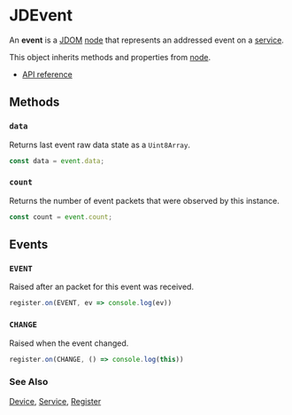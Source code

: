 # JDEvent

An **event** is a [JDOM](/clients/javascript/jdom/) [node](/clients/javascript/jdom/node/) that represents an addressed event
on a [service](/clients/javascript/jdom/service/). 

This object inherits methods and properties from [node](/clients/javascript/jdom/node/).

* [API reference](https://microsoft.github.io/jacdac-ts/classes/JDEvent.html)

## Methods

### ``data``

Returns last event raw data state as a ``Uint8Array``.

```typescript
const data = event.data;
```

### ``count``

Returns the number of event packets that were observed by this instance.

```typescript
const count = event.count;
```

## Events

### ``EVENT``

Raised after an packet for this event was received.

```typescript
register.on(EVENT, ev => console.log(ev))
```

### ``CHANGE``

Raised when the event changed.

```typescript
register.on(CHANGE, () => console.log(this))
```

### See Also

[Device](/clients/javascript/jdom/device/), [Service](/clients/javascript/jdom/service/), [Register](/clients/javascript/jdom/register/)